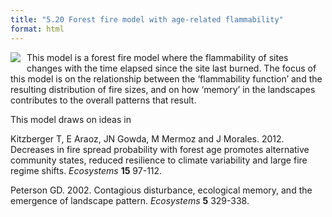 ```yaml
---
title: "5.20 Forest fire model with age-related flammability"
format: html
---
```


[![](5.20-FFM-ContLsp.png)](5.20-FFM-ContLsp.nlogo){style="float:left; margin-right:10px; margin-bottom:5px;"} This model is a forest fire model where the flammability of sites changes with the time elapsed since the site last burned. The focus of this model is on the relationship between the ‘flammability function’ and the resulting distribution of fire sizes, and on how ‘memory’ in the landscapes contributes to the overall patterns that result.

This model draws on ideas in

Kitzberger T, E Araoz, JN Gowda, M Mermoz and J Morales. 2012. Decreases in fire spread probability with forest age promotes alternative community states, reduced resilience to climate variability and large fire regime shifts. _Ecosystems_ **15** 97-112.

Peterson GD. 2002. Contagious disturbance, ecological memory, and the emergence of landscape pattern. _Ecosystems_ **5** 329-338.